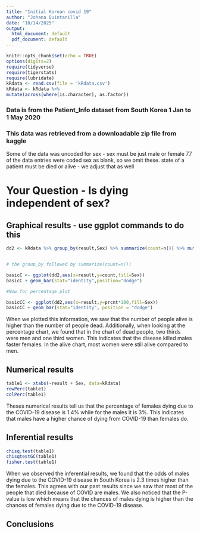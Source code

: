 ```yaml
---
title: "Initial Korean covid 19"
author: "Johana Quintanilla"
date: "10/14/2025"
output:
  html_document: default
  pdf_document: default
---
```


```r
knitr::opts_chunk$set(echo = TRUE)
options(digits=2)
require(tidyverse)
require(tigerstats)
require(lubridate)
kRdata <- read.csv(file = 'kRdata.csv')
kRdata <- kRdata %>%
mutate(across(where(is.character), as.factor))

```
### Data is from the Patient_Info dataset from South Korea 1 Jan to 1 May 2020
### This data was retrieved from a downloadable zip file from kaggle

Some of the data was uncoded for sex - sex must be just male or female
77 of the data entries were coded sex  as blank, so we omit these.
state of a patient must be died or alive - we adjust that as well   
  
# Your Question - Is dying independent of sex?






## Graphical results - use ggplot commands to do this  

```r
dd2 <- kRdata %>% group_by(result,Sex) %>% summarize(count=n()) %>% mutate(prcnt=count/sum(count))


# the group_by followed by summarize(count=n())

basicC <- ggplot(dd2,aes(x=result,y=count,fill=Sex))
basicC + geom_bar(stat="identity",position="dodge")

#Now for percentage plot

basicCC <- ggplot(dd2,aes(x=result,y=prcnt*100,fill=Sex)) 
basicCC + geom_bar(stat="identity", position = "dodge")
```

When we plotted this information, we saw that the number of people alive is higher than the number of people dead. Additionally, when looking at the percentage chart, we found that in the chart of dead people, two thirds were men and one third women. This indicates that the disease killed males faster females. In the alive chart, most women were still alive compared to men. 
  





## Numerical results

```r
table1 <- xtabs(~result + Sex, data=kRdata)
rowPerc(table1)
colPerc(table1)
```

Theses numerical results tell us that the percentage of females dying due to the COVID-19 disease is 1.4% while for the males it is 3%. This indicates that males have a higher chance of dying from COVID-19 than females do.

## Inferential results 

```r
chisq.test(table1)
chisqtestGC(table1)
fisher.test(table1)
```

When we observed the inferential results, we found that the odds of males dying due to the COVID-19 disease in South Korea is 2.3 times higher than the females. This agrees with our past results since we saw that most of the people that died because of COVID are males. We also noticed that the P-value is low which means that the chances of males dying is higher than the chances of females dying due to the COVID-19 disease. 

## Conclusions


